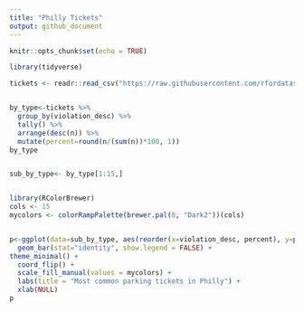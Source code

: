 ```yaml
---
title: "Philly Tickets"
output: github_document
---
```


```r
knitr::opts_chunk$set(echo = TRUE)
```

```r
library(tidyverse)

tickets <- readr::read_csv("https://raw.githubusercontent.com/rfordatascience/tidytuesday/master/data/2019/2019-12-03/tickets.csv")


by_type<-tickets %>%
  group_by(violation_desc) %>%
  tally() %>%
  arrange(desc(n)) %>%
  mutate(percent=round(n/(sum(n))*100, 1))
by_type


sub_by_type<- by_type[1:15,]


library(RColorBrewer)
cols <- 15
mycolors <- colorRampPalette(brewer.pal(8, "Dark2"))(cols)


p<-ggplot(data=sub_by_type, aes(reorder(x=violation_desc, percent), y=percent, fill=violation_desc)) +
  geom_bar(stat="identity", show.legend = FALSE) +
theme_minimal() +
  coord_flip() +
  scale_fill_manual(values = mycolors) +
  labs(title = "Most common parking tickets in Philly") +
  xlab(NULL)
p
```

